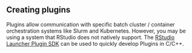 ## Creating plugins

Plugins allow communication with specific batch cluster / container orchestration systems like Slurm and Kubernetes. However, you may be using a system that RStudio does not natively support. The [RStudio Launcher Plugin SDK](https://rstudio.com/products/launcher-plugin-sdk) can be used to quickly develop Plugins in C/C++.

